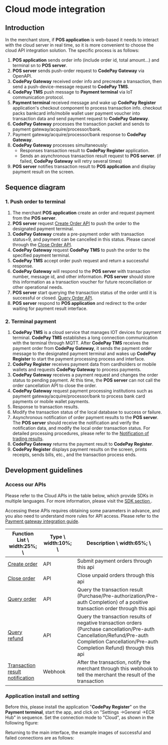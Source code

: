 
# Cloud mode integration

## Introduction

In the merchant store, if **POS application** is web-based it needs to interact with the cloud server in real time, so it is more convenient to choose the cloud API integration solution. The specific process is as follows:

<ImageZoom src={WorkflowDImg} />

1. **POS application** sends order info (include order id, total amount...) and terminal sn to **POS server**.
2. **POS server** sends push-order request to **CodePay Gateway** via OpenAPI.
3. **CodePay Gateway** received order info and precreate a transaction, then send a push-device-message request to **CodePay TMS**.
4. **CodePay TMS** push message to **Payment terminal** via IoT communication protocol.
5. **Payment terminal** received message and wake up **CodePay Register** application's checkout component to process transaction info. checkout packs bankcard info/mobile wallet user payment voucher into transaction data and send payment request to **CodePay Gateway**.
6. **CodePay Gateway** processes the transaction packet and sends to payment gateway/acquire/processor/bank.
7. Payment gateway/acquire/processor/bank response to **CodePay Gateway**.
8. **CodePay Gateway** processes simultaneously:
   - Responses transaction result to **CodePay Register** application.
   - Sends an asynchronous transaction result request to **POS server**. (if failed, **CodePay Gateway** will retry several times)
9. **POS server** notifies transaction result to **POS application** and display payment result on the screen.

## Sequence diagram

### 1. Push order to terminal

<ImageZoom src={PushOrderToTerminalImg} />

1. The merchant **POS application** create an order and request payment from the **POS server**.
2. **POS server** request <a href="CloudAPI#tag/Integration-with-Point-of-Sale/paths/~1api~1entry~1wisehubcloudpayorder/post" target="_blank">Create Order API</a> to push the order to the designated payment terminal.
3. **CodePay Gateway** create a pre-payment order with transaction status=9, and payment can be cancelled in this status. Please cancel through the <a href="CloudAPI#tag/Integration-with-Point-of-Sale/paths/~1api~1entry~1wisehubcloudpayclose/post" target="_blank">Close Order API</a>.
4. **CodePay Gateway** request **CodePay TMS** to push the order to the specified payment terminal.
5. **CodePay TMS** accept order push request and return a successful response.
6. **CodePay Gateway** will respond to the **POS server** with transaction number, message id, and other information. **POS server** should store this information as a transaction voucher for future reconciliation or other operational needs.
7. **POS server** start querying the transaction status of the order until it is successful or closed. <a href="CloudAPI#tag/Common-APIs/paths/~1api~1entry~1orderquery/post" target="_blank">Query Order API</a>.
8. **POS server** respond to **POS application** and redirect to the order waiting for payment result interface.

### 2. Terminal payment

<ImageZoom src={TerminalReceivedAndPaymentImg} />

1. **CodePay TMS** is a cloud service that manages IOT devices for payment terminal. **CodePay TMS** establishes a long connection communication with the terminal through MQTT. After **CodePay TMS** receives the payment order from **CodePay Gateway**, it sends the payment order message to the designated payment terminal and wakes up **CodePay Register** to start the payment processing process and interface.
2. **CodePay Register** receives payment data from cardholders or mobile wallets and requests **CodePay Gateway** to process payments.
3. **CodePay Gateway** receives a payment request and changes the order status to pending payment. At this time, the **POS server** can not call the order cancellation API to close the order.
4. **CodePay Gateway** request payment processing institutions such as payment gateway/acquire/processor/bank to process bank card payments or mobile wallet payments.
5. Response to transaction results.
6. Modify the transaction status of the local database to success or failure.
7. Asynchronous notification of order payment results to the **POS server**. The **POS server** should receive the notification and verify the notification data, and modify the local order transaction status. For detailed processing procedures, please refer to the <a href="CloudAPI/#tag/Common-APIs/paths/~1%7Bmerchant_website%7D/post" target="_blank">Notification of trading results</a>.
8. **CodePay Gateway** returns the payment result to **CodePay Register**.
9. **CodePay Register** displays payment results on the screen, prints receipts, sends bills, etc., and the transaction process ends.

## Development guidelines

### Access our APIs

Please refer to the Cloud APIs in the table below, which provide SDKs in multiple languages. For more information, please visit the <a href="/PaymentGatewaySDKSamples" target = "_blank"> SDK section </a>.

Accessing these APIs requires obtaining some parameters in advance, and you also need to understand more rules for API access. Please refer to the <a href = "/GatewayOverview" target = "_blank">Payment gateway integration guide</a>.

| Function List \ width:25%; \                                                                                         | Type \ width:10%; \ | Description \ width:65%; \                                                                                                                                                                     |
|----------------------------------------------------------------------------------------------------------------------|---------------------|------------------------------------------------------------------------------------------------------------------------------------------------------------------------------------------------|
| <a href="./CloudAPI#tag/POS/paths/~1api~1entry~1wisehubcloudpayorder/post" target="_blank">Create order</a>          | API                 | Submit payment orders through this api                                                                                                                                                         |
| <a href="./CloudAPI#tag/POS/paths/~1api~1entry~1wisehubcloudpayclose/post" target="_blank">Close order</a>           | API                 | Close unpaid orders through this api                                                                                                                                                           |
| <a href="./CloudAPI#tag/API/paths/~1api~1entry~1orderquery/post" target="_blank">Query order</a>                     | API                 | Query the transaction result (Purchase/Pre-authorization/Pre-auth Completion) of a positive transaction order through this api                                                                 |
| <a href="./CloudAPI#tag/API/paths/~1api~1entry~1orderrefundquery/post" target="_blank">Query refund</a>              | API                 | Query the transaction results of negative transaction orders (Purchase cancellation/Pre-auth Cancellation/Refund/Pre-auth Completion Cancellation/Pre-auth Completion Refund) through this api |
| <a href="./CloudAPI#tag/API/paths/~1%7Bmerchant_website%7D/post" target="_blank">Transaction result notification</a> | Webhook             | After the transaction, notify the merchant through this webhook to tell the merchant the result of the transaction                                                                             |

### Application install and setting

Before this, please install the application "**CodePay Register**" on the **Payment terminal**, start the app, and click on "Settings ->General ->ECR Hub" in sequence. Set the connection mode to "Cloud", as shown in the following figure:

<ImageZoom src={ecrCloudSetImg} width={180} height={320} />

Returning to the main interface, the example images of successful and failed connections are as follows:

<div style={{ display: "flex" }}>
  <ImageZoom src={ecrCloudSetSuccessImg} width={180} height={320} />
  <ImageZoom width={50} height={320} />
  <ImageZoom src={ecrCloudSetFailImg} width={180} height={320} />
</div>
